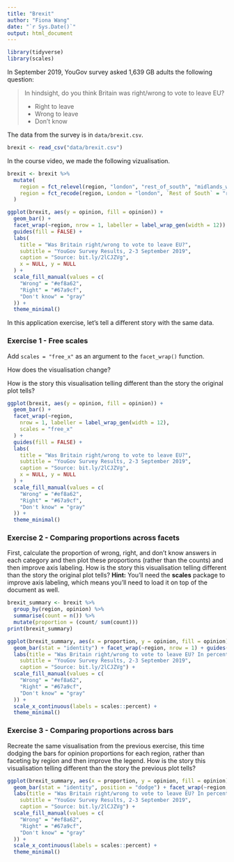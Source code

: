 ```yaml
---
title: "Brexit"
author: "Fiona Wang"
date: "`r Sys.Date()`"
output: html_document
---
```


```r
library(tidyverse)
library(scales)
```

In September 2019, YouGov survey asked 1,639 GB adults the following question:

> In hindsight, do you think Britain was right/wrong to vote to leave EU?
>
> -   Right to leave  
> -   Wrong to leave  
> -   Don't know

The data from the survey is in `data/brexit.csv`.

```r
brexit <- read_csv("data/brexit.csv")
```

In the course video, we made the following vizualisation.

```r
brexit <- brexit %>%
  mutate(
    region = fct_relevel(region, "london", "rest_of_south", "midlands_wales", "north", "scot"),
    region = fct_recode(region, London = "london", `Rest of South` = "rest_of_south", `Midlands / Wales` = "midlands_wales", North = "north", Scotland = "scot")
  )

ggplot(brexit, aes(y = opinion, fill = opinion)) +
  geom_bar() +
  facet_wrap(~region, nrow = 1, labeller = label_wrap_gen(width = 12)) +
  guides(fill = FALSE) +
  labs(
    title = "Was Britain right/wrong to vote to leave EU?",
    subtitle = "YouGov Survey Results, 2-3 September 2019",
    caption = "Source: bit.ly/2lCJZVg",
    x = NULL, y = NULL
  ) +
  scale_fill_manual(values = c(
    "Wrong" = "#ef8a62",
    "Right" = "#67a9cf",
    "Don't know" = "gray"
  )) +
  theme_minimal()
```

In this application exercise, let's tell a different story with the same data.

### Exercise 1 - Free scales

Add `scales = "free_x"` as an argument to the `facet_wrap()` function.

How does the visualisation change?

How is the story this visualisation telling different than the story the original plot tells?

```r
ggplot(brexit, aes(y = opinion, fill = opinion)) +
  geom_bar() +
  facet_wrap(~region,
    nrow = 1, labeller = label_wrap_gen(width = 12),
    scales = "free_x"
  ) +
  guides(fill = FALSE) +
  labs(
    title = "Was Britain right/wrong to vote to leave EU?",
    subtitle = "YouGov Survey Results, 2-3 September 2019",
    caption = "Source: bit.ly/2lCJZVg",
    x = NULL, y = NULL
  ) +
  scale_fill_manual(values = c(
    "Wrong" = "#ef8a62",
    "Right" = "#67a9cf",
    "Don't know" = "gray"
  )) +
  theme_minimal()
```

### Exercise 2 - Comparing proportions across facets

First, calculate the proportion of wrong, right, and don't know answers in each category and then plot these proportions (rather than the counts) and then improve axis labeling.
How is the story this visualisation telling different than the story the original plot tells?
**Hint:** You'll need the **scales** package to improve axis labeling, which means you'll need to load it on top of the document as well.

```r
brexit_summary <- brexit %>% 
  group_by(region, opinion) %>% 
  summarise(count = n()) %>% 
  mutate(proportion = (count/ sum(count)))
print(brexit_summary)

ggplot(brexit_summary, aes(x = proportion, y = opinion, fill = opinion)) +
  geom_bar(stat = "identity") + facet_wrap(~region, nrow = 1) + guides(fill = FALSE) +
  labs(title = "Was Britain right/wrong to vote to leave EU? In percentage",
    subtitle = "YouGov Survey Results, 2-3 September 2019",
    caption = "Source: bit.ly/2lCJZVg") + 
  scale_fill_manual(values = c(
    "Wrong" = "#ef8a62",
    "Right" = "#67a9cf",
    "Don't know" = "gray"
  )) +
  scale_x_continuous(labels = scales::percent) +
  theme_minimal()
```


### Exercise 3 - Comparing proportions across bars

Recreate the same visualisation from the previous exercise, this time dodging the bars for opinion proportions for each region, rather than faceting by region and then improve the legend.
How is the story this visualisation telling different than the story the previous plot tells?

```r
ggplot(brexit_summary, aes(x = proportion, y = opinion, fill = opinion)) +
  geom_bar(stat = "identity", position = "dodge") + facet_wrap(~region, nrow = 1) + guides(fill = FALSE) +
  labs(title = "Was Britain right/wrong to vote to leave EU? In percentage",
    subtitle = "YouGov Survey Results, 2-3 September 2019",
    caption = "Source: bit.ly/2lCJZVg") + 
  scale_fill_manual(values = c(
    "Wrong" = "#ef8a62",
    "Right" = "#67a9cf",
    "Don't know" = "gray"
  )) +
  scale_x_continuous(labels = scales::percent) +
  theme_minimal()
```